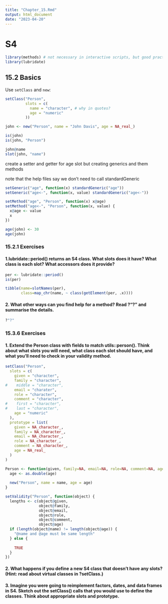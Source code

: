 ```yaml
---
title: "Chapter_15.Rmd"
output: html_document
date: "2023-04-20"
---
```


# S4

```r
library(methods) # not necessary in interactive scripts, but good practice
library(lubridate)
```

## 15.2 Basics

Use `setClass` and `new`:

```r
setClass("Person",
         slots = c(
           name = "character", # why in quotes?
           age = "numeric"
         ))

```

```r
john <- new("Person", name = "John Davis", age = NA_real_)
```


```r
is(john)
is(john, "Person")
```

```r
john@name
slot(john, "name")
```

create a setter and getter for age slot but creating generics and them methods

note that the help files say we don't need to call standardGeneric
```r
setGeneric("age", function(x) standardGeneric("age"))
setGeneric("age<-", function(x, value) standardGeneric("age<-"))
```

```r
setMethod("age", "Person", function(x) x@age)
setMethod("age<-", "Person", function(x, value) {
  x@age <- value
  x
})

age(john) <- 30
age(john)
```

### 15.2.1 Exercises

#### 1.lubridate::period() returns an S4 class. What slots does it have? What class is each slot? What accessors does it provide?

```r
per <- lubridate::period()
is(per)
```


```r

tibble(name=slotNames(per),
       class=map_chr(name, ~ class(getElement(per, .x))))

```

#### 2. What other ways can you find help for a method? Read ?"?" and summarise the details.

```r
?"?"
```

### 15.3.6 Exercises

#### 1. Extend the Person class with fields to match utils::person(). Think about what slots you will need, what class each slot should have, and what you’ll need to check in your validity method.

```r
setClass("Person", 
  slots = c(
    given = "character", 
    family = "character",
#    middle = "character",
    email = "charater",
    role = "character",
    comment = "character",
#    first = "character",
#    last = "character",
    age = "numeric"
  ), 
  prototype = list(
    given = NA_character_,
    family = NA_character_,
    email = NA_character_,
    role = NA_character_,
    comment = NA_character_,
    age = NA_real_
  )
)

Person <- function(given, family=NA, email=NA, role=NA, comment=NA, age=NA) {
  age <- as.double(age)
  
  new("Person", name = name, age = age)
}

setValidity("Person", function(object) {
  lengths <- c(object@given, 
               object@family,
               object@email,
               object@role,
               object@comment,
               object@age)
  if (length(object@name) != length(object@age)) {
    "@name and @age must be same length"
  } else {
    
    TRUE
  }
})
```


#### 2. What happens if you define a new S4 class that doesn’t have any slots? (Hint: read about virtual classes in ?setClass.)

#### 3. Imagine you were going to reimplement factors, dates, and data frames in S4. Sketch out the setClass() calls that you would use to define the classes. Think about appropriate slots and prototype.